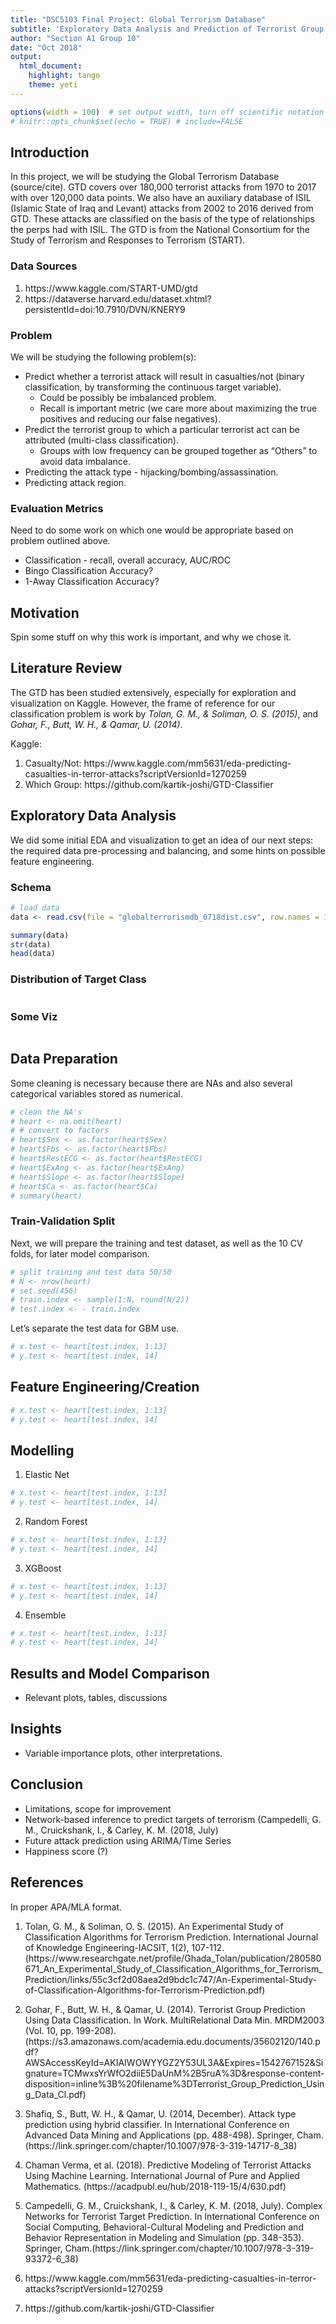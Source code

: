 ```yaml
---
title: "DSC5103 Final Project: Global Terrorism Database"
subtitle: 'Exploratory Data Analysis and Prediction of Terrorist Group'
author: "Section A1 Group 10"
date: "Oct 2018"
output:
  html_document:
    highlight: tango
    theme: yeti
---
```

<!--
comments must be put in an HTML comment form
-->

```r
options(width = 100)  # set output width, turn off scientific notation for big numbers
# knitr::opts_chunk$set(echo = TRUE) # include=FALSE
```

## Introduction
In this project, we will be studying the Global Terrorism Database (source/cite). GTD covers over 180,000 terrorist attacks from 1970 to 2017 with over 120,000 data points. We also have an auxiliary database of ISIL (Islamic State of Iraq and Levant) attacks from 2002 to 2016 derived from GTD. These attacks are classified on the basis of the type of relationships the perps had with ISIL. The GTD is from the National Consortium for the Study of Terrorism and Responses to Terrorism (START).

### Data Sources

1. https://www.kaggle.com/START-UMD/gtd
2. https://dataverse.harvard.edu/dataset.xhtml?persistentId=doi:10.7910/DVN/KNERY9

### Problem 

We will be studying the following problem(s):

* Predict whether a terrorist attack will result in casualties/not (binary classification, by transforming the continuous target variable).
    + Could be possibly be imbalanced problem.
    + Recall is important metric (we care more about maximizing the true positives and reducing our false negatives).
* Predict the terrorist group to which a particular terrorist act can be attributed (multi-class classification).
    + Groups with low frequency can be grouped together as "Others" to avoid data imbalance. 
* Predicting the attack type - hijacking/bombing/assassination.
* Predicting attack region.

### Evaluation Metrics

Need to do some work on which one would be appropriate based on problem outlined above.

* Classification - recall, overall accuracy, AUC/ROC
* Bingo Classification Accuracy?
* 1-Away Classification Accuracy? 

## Motivation
Spin some stuff on why this work is important, and why we chose it.

## Literature Review
The GTD has been studied extensively, especially for exploration and visualization on Kaggle. However, the frame of reference for our classification problem is work by *Tolan, G. M., & Soliman, O. S. (2015)*, and *Gohar, F., Butt, W. H., & Qamar, U. (2014)*.

Kaggle:

1. Casualty/Not: https://www.kaggle.com/mm5631/eda-predicting-casualties-in-terror-attacks?scriptVersionId=1270259
2. Which Group: https://github.com/kartik-joshi/GTD-Classifier

## Exploratory Data Analysis
We did some initial EDA and visualization to get an idea of our next steps: the required data pre-processing and balancing, and some hints on possible feature engineering. 

### Schema
```r

# load data
data <- read.csv(file = "globalterrorismdb_0718dist.csv", row.names = 1, stringsAsFactors = FALSE)

summary(data)
str(data)
head(data)
```

### Distribution of Target Class
```r

```

### Some Viz
```r

```

## Data Preparation

Some cleaning is necessary because there are NAs and also several categorical variables stored as numerical.
```r
# clean the NA's
# heart <- na.omit(heart)
# # convert to factors
# heart$Sex <- as.factor(heart$Sex)
# heart$Fbs <- as.factor(heart$Fbs)
# heart$RestECG <- as.factor(heart$RestECG)
# heart$ExAng <- as.factor(heart$ExAng)
# heart$Slope <- as.factor(heart$Slope)
# heart$Ca <- as.factor(heart$Ca)
# summary(heart)
```

### Train-Validation Split
Next, we will prepare the training and test dataset, as well as the 10 CV folds, for later model comparison.
```r
# split training and test data 50/50
# N <- nrow(heart)
# set.seed(456)
# train.index <- sample(1:N, round(N/2))
# test.index <- - train.index
```

Let's separate the test data for GBM use.
```r
# x.test <- heart[test.index, 1:13]
# y.test <- heart[test.index, 14]
```


## Feature Engineering/Creation
```r
# x.test <- heart[test.index, 1:13]
# y.test <- heart[test.index, 14]
```

## Modelling

1. Elastic Net
```r
# x.test <- heart[test.index, 1:13]
# y.test <- heart[test.index, 14]
```

2. Random Forest
```r
# x.test <- heart[test.index, 1:13]
# y.test <- heart[test.index, 14]
```

3. XGBoost
```r
# x.test <- heart[test.index, 1:13]
# y.test <- heart[test.index, 14]
```

4. Ensemble 
```r
# x.test <- heart[test.index, 1:13]
# y.test <- heart[test.index, 14]
```

## Results and Model Comparison
* Relevant plots, tables, discussions

## Insights
* Variable importance plots, other interpretations.

## Conclusion
* Limitations, scope for improvement
* Network-based inference to predict targets of terrorism (Campedelli, G. M., Cruickshank, I., & Carley, K. M. (2018, July)
* Future attack prediction using ARIMA/Time Series
* Happiness score (?)

## References
In proper APA/MLA format.

1. Tolan, G. M., & Soliman, O. S. (2015). An Experimental Study of Classification Algorithms for Terrorism Prediction. International Journal of Knowledge Engineering-IACSIT, 1(2), 107-112. (https://www.researchgate.net/profile/Ghada_Tolan/publication/280580671_An_Experimental_Study_of_Classification_Algorithms_for_Terrorism_Prediction/links/55c3cf2d08aea2d9bdc1c747/An-Experimental-Study-of-Classification-Algorithms-for-Terrorism-Prediction.pdf)

2. Gohar, F., Butt, W. H., & Qamar, U. (2014). Terrorist Group Prediction Using Data Classification. In Work. MultiRelational Data Min. MRDM2003 (Vol. 10, pp. 199-208). (https://s3.amazonaws.com/academia.edu.documents/35602120/140.pdf?AWSAccessKeyId=AKIAIWOWYYGZ2Y53UL3A&Expires=1542767152&Signature=TCMwxsYrWfO2diiE5DaUnM%2B5ruA%3D&response-content-disposition=inline%3B%20filename%3DTerrorist_Group_Prediction_Using_Data_Cl.pdf)

3. Shafiq, S., Butt, W. H., & Qamar, U. (2014, December). Attack type prediction using hybrid classifier. In International Conference on Advanced Data Mining and Applications (pp. 488-498). Springer, Cham. (https://link.springer.com/chapter/10.1007/978-3-319-14717-8_38)

4. Chaman Verma, et al. (2018). Predictive Modeling of Terrorist Attacks Using Machine Learning. International Journal of Pure and Applied Mathematics. (https://acadpubl.eu/hub/2018-119-15/4/630.pdf)

5. Campedelli, G. M., Cruickshank, I., & Carley, K. M. (2018, July). Complex Networks for Terrorist Target Prediction. In International Conference on Social Computing, Behavioral-Cultural Modeling and Prediction and Behavior Representation in Modeling and Simulation (pp. 348-353). Springer, Cham.(https://link.springer.com/chapter/10.1007/978-3-319-93372-6_38)

6. https://www.kaggle.com/mm5631/eda-predicting-casualties-in-terror-attacks?scriptVersionId=1270259

7. https://github.com/kartik-joshi/GTD-Classifier

